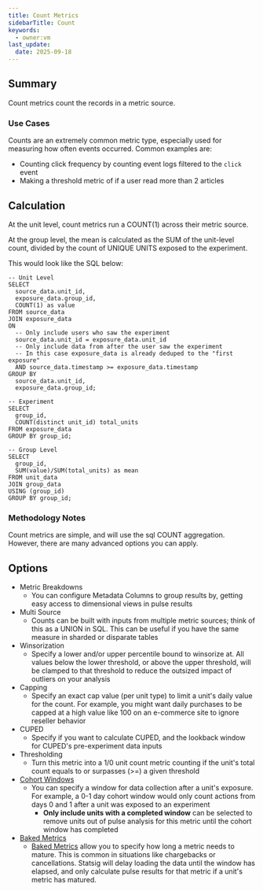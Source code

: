 ```yaml
---
title: Count Metrics
sidebarTitle: Count
keywords:
  - owner:vm
last_update:
  date: 2025-09-18
---
```


## Summary

Count metrics count the records in a metric source.

### Use Cases

Counts are an extremely common metric type, especially used for measuring how often events occurred. Common examples are:

- Counting click frequency by counting event logs filtered to the `click` event
- Making a threshold metric of if a user read more than 2 articles

## Calculation

At the unit level, count metrics run a COUNT(1) across their metric source.

At the group level, the mean is calculated as the SUM of the unit-level count, divided by the count of UNIQUE UNITS exposed to the experiment.

This would look like the SQL below:

```
-- Unit Level
SELECT
  source_data.unit_id,
  exposure_data.group_id,
  COUNT(1) as value
FROM source_data
JOIN exposure_data
ON
  -- Only include users who saw the experiment
  source_data.unit_id = exposure_data.unit_id
  -- Only include data from after the user saw the experiment
  -- In this case exposure_data is already deduped to the "first exposure"
  AND source_data.timestamp >= exposure_data.timestamp
GROUP BY
  source_data.unit_id,
  exposure_data.group_id;

-- Experiment
SELECT
  group_id,
  COUNT(distinct unit_id) total_units
FROM exposure_data
GROUP BY group_id;

-- Group Level
SELECT
  group_id,
  SUM(value)/SUM(total_units) as mean
FROM unit_data
JOIN group_data
USING (group_id)
GROUP BY group_id;
```

### Methodology Notes

Count metrics are simple, and will use the sql COUNT aggregation. However, there are many advanced options you can apply.

## Options

- Metric Breakdowns
  - You can configure Metadata Columns to group results by, getting easy access to dimensional views in pulse results
- Multi Source
  - Counts can be built with inputs from multiple metric sources; think of this as a UNION in SQL. This can be useful if you have the same measure in sharded or disparate tables
- Winsorization
  - Specify a lower and/or upper percentile bound to winsorize at. All values below the lower threshold, or above the upper threshold, will be clamped to that threshold to reduce the outsized impact of outliers on your analysis
- Capping
  - Specify an exact cap value (per unit type) to limit a unit's daily value for the count. For example, you might want daily purchases to be capped at a high value like 100 on an e-commerce site to ignore reseller behavior
- CUPED
  - Specify if you want to calculate CUPED, and the lookback window for CUPED's pre-experiment data inputs
- Thresholding
  - Turn this metric into a 1/0 unit count metric counting if the unit's total count equals to or surpasses (>=) a given threshold
- [Cohort Windows]()
  - You can specify a window for data collection after a unit's exposure. For example, a 0-1 day cohort window would only count actions from days 0 and 1 after a unit was exposed to an experiment
    - **Only include units with a completed window** can be selected to remove units out of pulse analysis for this metric until the cohort window has completed
- [Baked Metrics]()
  - [Baked Metrics]() allow you to specify how long a metric needs to mature. This is common in situations like chargebacks or cancellations. Statsig will delay loading the data until the window has elapsed, and only calculate pulse results for that metric if a unit's metric has matured.
